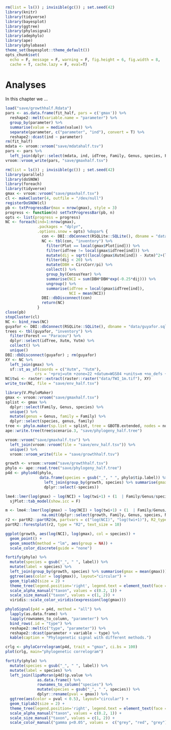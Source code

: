 ```r
rm(list = ls()) ; invisible(gc()) ; set.seed(42)
library(knitr)
library(tidyverse)
library(bayesplot)
library(ggtree)
library(phylosignal)
library(adephylo)
library(ape)
library(phylobase)
theme_set(bayesplot::theme_default())
opts_chunk$set(
  echo = F, message = F, warning = F, fig.height = 6, fig.width = 8,
  cache = T, cache.lazy = F, eval=T)
```

# Analyses

In this chapter we ...

```r
load("save/growthhalf.Rdata")
pars <- as.data.frame(fit_half, pars = c('gmax')) %>%
  reshape2::melt(variable.name = "parameter") %>%
  group_by(parameter) %>%
  summarise(value = median(value)) %>%
  separate(parameter, c("parameter", "ind"), convert = T) %>%
  reshape2::dcast(ind ~ parameter)
rm(fit_half)
mdata <- vroom::vroom("save/mdatahalf.tsv")
pars <- pars %>% 
  left_join(dplyr::select(mdata, ind, idTree, Family, Genus, species, Plot, Xutm, Yutm) %>% unique())
vroom::vroom_write(pars, "save/gmaxhalf.tsv")
```


```r
rm(list = ls()) ; invisible(gc()) ; set.seed(42)
library(parallel)
library(doSNOW)
library(foreach)
library(tidyverse)
gmax <- vroom::vroom("save/gmaxhalf.tsv")
cl <- makeCluster(4, outfile = "/dev/null")
registerDoSNOW(cl)
pb <- txtProgressBar(max = nrow(gmax), style = 3)
progress <- function(n) setTxtProgressBar(pb, n)
opts <- list(progress = progress)
NC <- foreach(ind=1:nrow(gmax),
              .packages = "dplyr",
              .options.snow = opts) %dopar% {
                con <- DBI::dbConnect(RSQLite::SQLite(), dbname = "data/guyafor.sql")
                NC <- tbl(con, "inventory") %>% 
                  filter(Plot == local(gmax$Plot[ind])) %>% 
                  filter(idTree != local(gmax$idTree[ind])) %>% 
                  mutate(dij = sqrt((local(gmax$Xutm[ind]) - Xutm)^2+(local(gmax$Yutm[ind]) - Yutm)^2)) %>% 
                  filter(dij < 20) %>% 
                  mutate(DBH = CircCorr/pi) %>% 
                  collect() %>% 
                  group_by(CensusYear) %>% 
                  summarise(NCI = sum(DBH*DBH*exp(-0.25*dij))) %>% 
                  ungroup() %>% 
                  summarise(idTree = local(gmax$idTree[ind]),
                            NCI = mean(NCI))
                DBI::dbDisconnect(con)
                return(NC)
              } 
close(pb)
stopCluster(cl)
NC <- bind_rows(NC)
guyafor <- DBI::dbConnect(RSQLite::SQLite(), dbname = "data/guyafor.sql")
trees <- tbl(guyafor, "inventory") %>% 
  filter(Forest == "Paracou") %>% 
  dplyr::select(idTree, Xutm, Yutm) %>% 
  collect() %>% 
  unique()
DBI::dbDisconnect(guyafor) ; rm(guyafor)
XY <- NC %>% 
  left_join(gmax) %>% 
  sf::st_as_sf(coords = c("Xutm", "Yutm"),
             crs = '+proj=utm +zone=22 +datum=WGS84 +units=m +no_defs +ellps=WGS84 +towgs84=0,0,0')
NC$twi <- raster::extract(raster::raster("data/TWI_1m.tif"), XY)
write_tsv(NC, file = "save/env_half.tsv")
```

```r
library(V.PhyloMaker)
gmax <- vroom::vroom("save/gmaxhalf.tsv")
splist <- gmax %>% 
  dplyr::select(Family, Genus, species) %>% 
  unique() %>% 
  mutate(genus = Genus, family = Family) %>% 
  dplyr::select(species, genus, family)
tree <- phylo.maker(sp.list = splist, tree = GBOTB.extended, nodes = nodes.info.1, scenarios = "S3")
ape::write.tree(tree$scenario.3, "save/phylogeny_half.tree")
```

```r
vroom::vroom("save/gmaxhalf.tsv") %>% 
  left_join(vroom::vroom(file = "save/env_half.tsv")) %>% 
  unique() %>% 
  vroom::vroom_write(file = "save/growthhalf.tsv")
```

```r
growth <- vroom::vroom("save/growthhalf.tsv")
phylo <- ape::read.tree("save/phylogeny_half.tree")
p4d <- phylo4d(phylo,
               data.frame(species = gsub("_", " ", phylo$tip.label)) %>% 
                 left_join(group_by(growth, species) %>% summarise(gmax  = mean(log(gmax), na.rm = T))) %>% 
                 dplyr::select(-species)) 
```

```r
lme4::lmer(log(gmax) ~ log(NCI) + log(twi+1) + (1  | Family/Genus/species), growth) %>% 
  sjPlot::tab_model(show.icc = F) 
```

```r
m <- lme4::lmer(log(gmax) ~ log(NCI) + log(twi+1) + (1  | Family/Genus/species), 
                na.omit(dplyr::select(growth, Family, Genus, species, NCI, twi, gmax)) %>% mutate(twi = ifelse(twi <= 0, 10^-6, twi)))
r2 <- partR2::partR2(m, partvars = c("log(NCI)", "log(twi+1)"), R2_type = "marginal", nboot = 10)
partR2::forestplot(r2, type = "R2", text_size = 10)
```

```r
ggplot(growth, aes(log(NCI), log(gmax), col = species)) +
  geom_point() +
  geom_smooth(method = "lm", aes(group = NA)) +
  scale_color_discrete(guide = "none") 
```

```r
fortify(phylo) %>% 
  mutate(species = gsub("_", " ", label)) %>%
  mutate(label = species) %>% 
  left_join(group_by(growth, species) %>% summarise(gmax = mean(gmax))) %>% 
  ggtree(aes(color = log(gmax)), layout="circular") + 
  geom_tiplab2(size = 2) +
  theme_tree(legend.position='right', legend.text = element_text(face = "italic")) +
  scale_alpha_manual("taxon", values = c(0.2, 1)) +
  scale_size_manual("taxon", values = c(1, 2)) +
  viridis::scale_color_viridis(expression(log(gmax)))
```

```r
phyloSignal(p4d = p4d, method = "all") %>% 
  lapply(as.data.frame) %>% 
  lapply(rownames_to_column, "parameter") %>% 
  bind_rows(.id = "type") %>% 
  reshape2::melt(c("type", "parameter")) %>% 
  reshape2::dcast(parameter + variable ~ type) %>% 
  kable(caption = "Phylogenetic signal with different methods.")
```

```r
crlg <- phyloCorrelogram(p4d, trait = "gmax", ci.bs	= 100)
plot(crlg, main="phylogenetic correlogram")
```

```r
fortify(phylo) %>% 
  mutate(species = gsub("_", " ", label)) %>%
  mutate(label = species) %>% 
  left_join(lipaMoran(p4d)$p.value %>% 
              as.data.frame() %>% 
              rownames_to_column("species") %>% 
              mutate(species = gsub("_", " ", species)) %>% 
              dplyr::rename(pval = gmax)) %>% 
  ggtree(aes(color = pval < 0.5), layout="circular") + 
  geom_tiplab2(size = 2) +
  theme_tree(legend.position='right', legend.text = element_text(face = "italic")) +
  scale_alpha_manual("taxon", values = c(0.2, 1)) +
  scale_size_manual("taxon", values = c(1, 2)) +
  scale_color_manual("gamma p<0.05", values =  c("grey", "red", "grey"))
```

